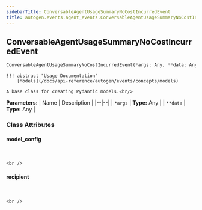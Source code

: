 ```yaml
---
sidebarTitle: ConversableAgentUsageSummaryNoCostIncurredEvent
title: autogen.events.agent_events.ConversableAgentUsageSummaryNoCostIncurredEvent
---
```

<h2 id="autogen.events.agent_events.ConversableAgentUsageSummaryNoCostIncurredEvent" class="doc doc-heading">
    <code class="doc-symbol doc-symbol-heading doc-symbol-class"></code>
    <span class="doc doc-object-name doc-class-name">ConversableAgentUsageSummaryNoCostIncurredEvent</span>
</h2>

```python
ConversableAgentUsageSummaryNoCostIncurredEvent(*args: Any, **data: Any)
```

    !!! abstract "Usage Documentation"
        [Models](/docs/api-reference/autogen/events/concepts/models)
    
    A base class for creating Pydantic models.<br/>

<b>Parameters:</b>
| Name | Description |
|--|--|
| `*args` | **Type:** Any |
| `**data` | **Type:** Any |

### Class Attributes

<code class="doc-symbol doc-symbol-heading doc-symbol-attribute"></code>
#### model_config
<br />

    <br />

<code class="doc-symbol doc-symbol-heading doc-symbol-attribute"></code>
#### recipient
<br />

    <br />